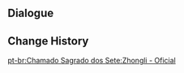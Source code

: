{{Genius Invokation TCG Stage
|title        = Zhongli: Serious
|type         = Serious Showdown
|group        = Invitation Board
|character    = Zhongli
|requirement  = 7
|introduction = "Good, good. This is getting interesting..."<br>{{Color|bp|Special Rule: "Zhongli" starts with the Talent Card "Dominance of Earth" equipped.}}
|objective_1  = Achieve victory
|reward_1     = Lucky Coin*1000
|lineup       = Zhongli;Arataki Itto;Chongyun
|action       = Dominance of Earth;Dominance of Earth;Tenacity of the Millelith;Tenacity of the Millelith;Vortex Vanquisher;Vortex Vanquisher;Elemental Resonance: Woven Stone;Elemental Resonance: Woven Stone;Elemental Resonance: Enduring Rock;Elemental Resonance: Enduring Rock;Stone and Contracts;Stone and Contracts;Heavy Strike;Heavy Strike;Xudong;Xudong;Chef Mao;Chef Mao;Adeptus' Temptation;Adeptus' Temptation;Teyvat Fried Egg;Teyvat Fried Egg;Tandoori Roast Chicken;Tandoori Roast Chicken;Butter Crab;Butter Crab;Mondstadt Hash Brown;Mondstadt Hash Brown;Lotus Flower Crisp;Lotus Flower Crisp
}}

==Dialogue==
{{Transclude|Genius Invokation TCG/Stage/Zhongli|Serious Showdown}}

==Change History==
{{Change History|3.7}}

[[pt-br:Chamado Sagrado dos Sete:Zhongli - Oficial]]